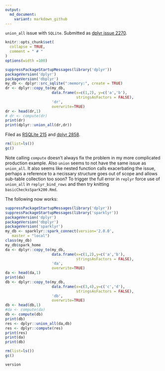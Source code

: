 ```yaml
---
output:
  md_document:
    variant: markdown_github
---
```


`union_all` issue with `SQLite`.  Submitted as [dplyr issue 2270](https://github.com/hadley/dplyr/issues/2270).

<!-- Generated from .Rmd. Please edit that file -->

```r
knitr::opts_chunk$set(
  collapse = TRUE,
  comment = " # "
)
options(width =100)
```

```r
suppressPackageStartupMessages(library('dplyr'))
packageVersion('dplyr')
packageVersion('dbplyr')
my_db <- dplyr::src_sqlite(":memory:", create = TRUE)
dr <- dplyr::copy_to(my_db,
                     data.frame(x=c(1,2), y=c('a','b'),
                                stringsAsFactors = FALSE),
                     'dr',
                     overwrite=TRUE)
dr <- head(dr,1)
# dr <- compute(dr)
print(dr)
print(dplyr::union_all(dr,dr))
```

Filed as [RSQLite 215](https://github.com/rstats-db/RSQLite/issues/215) and [dplyr 2858](https://github.com/tidyverse/dplyr/issues/2858).

```r
rm(list=ls())
gc()
```

Note calling `compute` doesn't always fix the problem in my more complicated production example.
Also `union` seems to not have the same issue as `union_all`.  It also seems like nested function calls exacerbating the issue, perhaps a reference to a necissary structure goes out of scope and allows sub-table collection too soon?  To trigger the full error in `replyr` force use of `union_all` in `replyr_bind_rows` and then try knitting `basicChecksSpark200.Rmd`.

The following now works:

```r
suppressPackageStartupMessages(library('dplyr'))
suppressPackageStartupMessages(library('sparklyr'))
packageVersion('dplyr')
packageVersion('dbplyr')
packageVersion('sparklyr')
my_db <- sparklyr::spark_connect(version='2.0.0', 
   master = "local")
class(my_db)
my_db$spark_home
da <- dplyr::copy_to(my_db,
                     data.frame(x=c(1,2),y=c('a','b'),
                                stringsAsFactors = FALSE),
                     'da',
                     overwrite=TRUE)
da <- head(da,1)
print(da)
db <- dplyr::copy_to(my_db,
                     data.frame(x=c(3,4),y=c('c','d'),
                                stringsAsFactors = FALSE),
                     'db',
                     overwrite=TRUE)
db <- head(db,1)
#da <- compute(da)
db <- compute(db)
print(db)
res <- dplyr::union_all(da,db)
res <- dplyr::compute(res)
print(res)
print(da)
print(db)
```

```r
rm(list=ls())
gc()
```

```r
version
```
